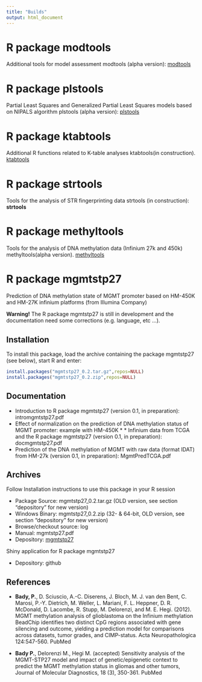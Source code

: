 ```yaml
---
title: "Builds"
output: html_document
---
```





# **R package modtools**
Additional tools for model assessment modtools (alpha version): [modtools](https://github.com/badozor/modtools)

# **R package plstools**
Partial Least Squares and Generalized Partial Least Squares models based on NIPALS algorithm plstools (alpha version): [plstools](https://github.com/badozor/plstools)

# **R package ktabtools**
Additional R functions related to K-table analyses  ktabtools(in construction).
[ktabtools](https://github.com/badozor/ktabtools)

# **R package strtools**
Tools for the analysis of STR fingerprinting data  strtools (in construction): **strtools**

# **R package methyltools**
Tools for the analysis of DNA methylation data (Infinium 27k and 450k)  methyltools(alpha version).
[methyltools](https://github.com/badozor/methyltools)


# **R package mgmtstp27**
Prediction of DNA methylation state of MGMT promoter based on HM-450K and HM-27K infinium platforms (from Illumina Company)

**Warning!** The R package mgmtstp27 is still in development and the documentation need some corrections (e.g. language, etc ...).

## Installation
To install this package, load the archive containing the package mgmtstp27 (see below), start R and enter:

```r
install.packages("mgmtstp27_0.2.tar.gz",repos=NULL)
install.packages("mgmtstp27_0.2.zip",repos=NULL)
```


## Documentation

 * Introduction to R package mgmtstp27 (version 0.1, in preparation): intromgmtstp27.pdf
 * Effect of normalization on the prediction of DNA methylation status of MGMT promoter: example with HM-450K  *  * Infinium data from TCGA and the R package mgmtstp27 (version 0.1, in preparation): docmgmtstp27.pdf
 * Prediction of the DNA methylation of MGMT with raw data (format IDAT) from HM-27k (version 0.1, in preparation): MgmtPredTCGA.pdf

## Archives

Follow Installation instructions to use this package in your R session
    
 * Package Source: mgmtstp27_0.2.tar.gz (OLD version, see section "depository" for new version)
 * Windows Binary: mgmtstp27_0.2.zip (32- & 64-bit, OLD version, see section "depository" for new version)
 * Browse/checkout source: log
 * Manual: mgmtstp27.pdf
 * Depository: [mgmtstp27](https://github.com/badozor/mgmtstp27)

Shiny application for R package mgmtstp27

 * Depository: github 

 
## References

 * **Bady, P.**, D. Sciuscio, A.-C. Diserens, J. Bloch, M. J. van den Bent, C. Marosi, P.-Y. Dietrich, M. Weller, L. Mariani, F. L. Heppner, D. R. McDonald, D. Lacombe, R. Stupp, M. Delorenzi, and M. E. Hegi. (2012). MGMT methylation analysis of glioblastoma on the Infinium methylation BeadChip identifies two distinct CpG regions associated with gene silencing and outcome, yielding a prediction model for comparisons across datasets, tumor grades, and CIMP-status. Acta Neuropathologica 124:547-560. PubMed
 
 * **Bady P.**, Delorenzi M., Hegi M. (accepted) Sensitivity analysis of the MGMT-STP27 model and impact of genetic/epigenetic context to predict the MGMT methylation status in gliomas and other tumors, Journal of Molecular Diagnostics, 18 (3), 350-361. PubMed







